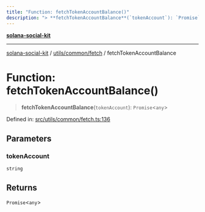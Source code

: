 ```yaml
---
title: "Function: fetchTokenAccountBalance()"
description: "> **fetchTokenAccountBalance**(`tokenAccount`): `Promise`\<`any`\>"
---
```


[**solana-social-kit**](../../../../README.mdx)

***

[solana-social-kit](../../../../README.mdx) / [utils/common/fetch](../README.mdx) / fetchTokenAccountBalance

# Function: fetchTokenAccountBalance()

> **fetchTokenAccountBalance**(`tokenAccount`): `Promise`\<`any`\>

Defined in: [src/utils/common/fetch.ts:136](https://github.com/SendArcade/solana-app-kit/blob/bd4b3556b8f469c27ebb06f4df65b3a36b43ba3b/src/utils/common/fetch.ts#L136)

## Parameters

### tokenAccount

`string`

## Returns

`Promise`\<`any`\>
